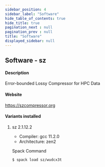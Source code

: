 ```yaml
---
sidebar_position: 4
sidebar_label: "Software"
hide_table_of_contents: true
hide_title: true
pagination_next : null
pagination_prev : null
title: "Software"
displayed_sidebar: null
---
```


## Software - sz


#### Description
Error-bounded Lossy Compressor for HPC Data

#### Website
https://szcompressor.org

#### Variants installed

1. sz 2.1.12.2

    - Compiler: gcc 11.2.0
    - Architecture: zen2

    Spack Command
    ```bash
    $ spack load sz/wudcx3t
    ```
